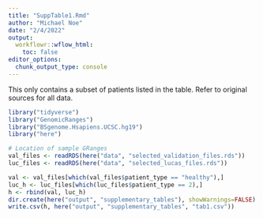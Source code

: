 ```yaml
---
title: "SuppTable1.Rmd"
author: "Michael Noe"
date: "2/4/2022"
output:
  workflowr::wflow_html:
    toc: false
editor_options:
  chunk_output_type: console
---
```


This only contains a subset of patients listed in the table. Refer to original sources for all data.

```r
library("tidyverse")
library("GenomicRanges")
library("BSgenome.Hsapiens.UCSC.hg19")
library("here")
```

```r
# Location of sample GRanges
val_files <- readRDS(here("data", "selected_validation_files.rds"))
luc_files <- readRDS(here("data", "selected_lucas_files.rds"))

val <- val_files[which(val_files$patient_type == "healthy"),]
luc_h <- luc_files[which(luc_files$patient_type == 2),]
h <- rbind(val, luc_h)
dir.create(here("output", "supplementary_tables"), showWarnings=FALSE)
write.csv(h, here("output", "supplementary_tables", "tab1.csv"))

```
